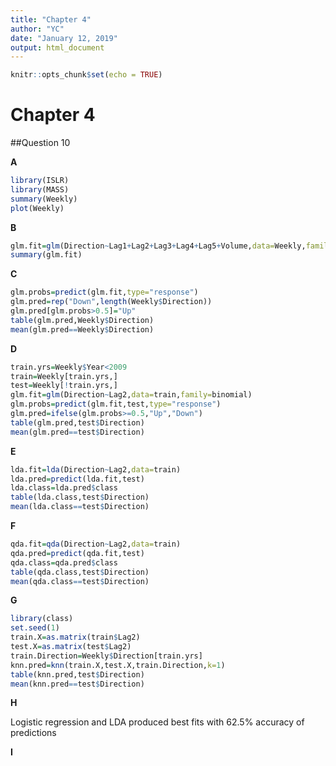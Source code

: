 ```yaml
---
title: "Chapter 4"
author: "YC"
date: "January 12, 2019"
output: html_document
---
```


```r
knitr::opts_chunk$set(echo = TRUE)
```

# Chapter 4

##Question 10

__A__
```r
library(ISLR)
library(MASS)
summary(Weekly)
plot(Weekly)
```

__B__
```r
glm.fit=glm(Direction~Lag1+Lag2+Lag3+Lag4+Lag5+Volume,data=Weekly,family=binomial)
summary(glm.fit)
```

__C__
```r
glm.probs=predict(glm.fit,type="response")
glm.pred=rep("Down",length(Weekly$Direction))
glm.pred[glm.probs>0.5]="Up"
table(glm.pred,Weekly$Direction)
mean(glm.pred==Weekly$Direction)
```

__D__
```r
train.yrs=Weekly$Year<2009
train=Weekly[train.yrs,]
test=Weekly[!train.yrs,]
glm.fit=glm(Direction~Lag2,data=train,family=binomial)
glm.probs=predict(glm.fit,test,type="response")
glm.pred=ifelse(glm.probs>=0.5,"Up","Down")
table(glm.pred,test$Direction)
mean(glm.pred==test$Direction)
```

__E__
```r
lda.fit=lda(Direction~Lag2,data=train)
lda.pred=predict(lda.fit,test)
lda.class=lda.pred$class
table(lda.class,test$Direction)
mean(lda.class==test$Direction)
```

__F__
```r
qda.fit=qda(Direction~Lag2,data=train)
qda.pred=predict(qda.fit,test)
qda.class=qda.pred$class
table(qda.class,test$Direction)
mean(qda.class==test$Direction)
```

__G__
```r
library(class)
set.seed(1)
train.X=as.matrix(train$Lag2)
test.X=as.matrix(test$Lag2)
train.Direction=Weekly$Direction[train.yrs]
knn.pred=knn(train.X,test.X,train.Direction,k=1)
table(knn.pred,test$Direction)
mean(knn.pred==test$Direction)
```

__H__

Logistic regression and LDA produced best fits with 62.5% accuracy of predictions

__I__